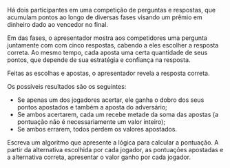 <!-- Pontuação em jogo de auditório -->
::: {#exr-0001}
Há dois participantes em uma competição de perguntas e respostas, que acumulam pontos ao longo de diversas fases visando um prêmio em dinheiro dado ao vencedor no final.

Em das fases, o apresentador mostra aos competidores uma pergunta juntamente com com cinco respostas, cabendo a eles escolher a resposta correta. Ao mesmo tempo, cada aposta uma certa quantidade de seus pontos, que depende de sua estratégia e confiança na resposta.

Feitas as escolhas e apostas, o apresentador revela a resposta correta.

Os possíveis resultados são os seguintes:

* Se apenas um dos jogadores acertar, ele ganha o dobro dos seus pontos apostados e também a aposta do adversário;
* Se ambos acertarem, cada um recebe metade da soma das apostas (a pontuação não é necessariamente um valor inteiro);
* Se ambos errarem, todos perdem os valores apostados.

Escreva um algoritmo que apresente a lógica para calcular a pontuação. A partir da alternativa escolhida por cada jogador, as pontuações apostadas e a alternativa correta, apresentar o valor ganho por cada jogador.
:::

